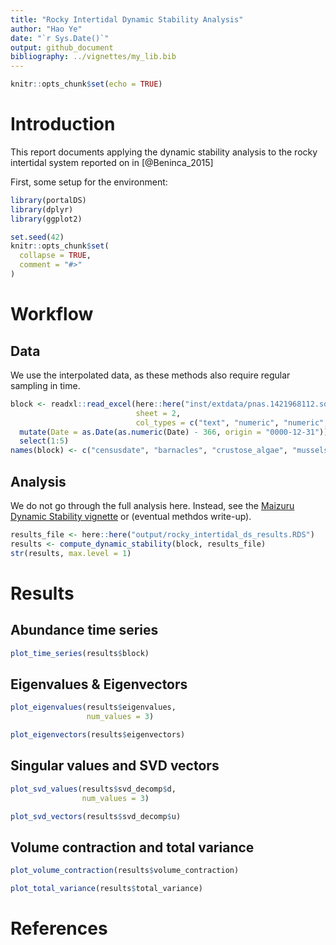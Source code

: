 ```yaml
---
title: "Rocky Intertidal Dynamic Stability Analysis"
author: "Hao Ye"
date: "`r Sys.Date()`"
output: github_document
bibliography: ../vignettes/my_lib.bib
---
```


```r
knitr::opts_chunk$set(echo = TRUE)
```

# Introduction

This report documents applying the dynamic stability analysis to the rocky intertidal system reported on in [@Beninca_2015]

First, some setup for the environment:

```r
library(portalDS)
library(dplyr)
library(ggplot2)

set.seed(42)
knitr::opts_chunk$set(
  collapse = TRUE,
  comment = "#>"
)
```

# Workflow

## Data

We use the interpolated data, as these methods also require regular sampling in time.

```r
block <- readxl::read_excel(here::here("inst/extdata/pnas.1421968112.sd01.xlsx"), 
                            sheet = 2, 
                            col_types = c("text", "numeric", "numeric", "numeric", "numeric", "guess", "guess", "guess")) %>%
  mutate(Date = as.Date(as.numeric(Date) - 366, origin = "0000-12-31")) %>%
  select(1:5)
names(block) <- c("censusdate", "barnacles", "crustose_algae", "mussels", "bare_rock")
```

## Analysis

We do not go through the full analysis here. Instead, see the [Maizuru Dynamic Stability vignette](https://ha0ye.github.io/portalDS/articles/maizuru-dynamic-stability.html) or (eventual methdos write-up).

```r
results_file <- here::here("output/rocky_intertidal_ds_results.RDS")
results <- compute_dynamic_stability(block, results_file)
str(results, max.level = 1)
```

# Results

## Abundance time series

```r
plot_time_series(results$block)
```

## Eigenvalues & Eigenvectors

```r
plot_eigenvalues(results$eigenvalues, 
                 num_values = 3)
```

```r
plot_eigenvectors(results$eigenvectors)
```

## Singular values and SVD vectors

```r
plot_svd_values(results$svd_decomp$d, 
                num_values = 3)
```

```r
plot_svd_vectors(results$svd_decomp$u)
```

## Volume contraction and total variance

```r
plot_volume_contraction(results$volume_contraction)
```

```r
plot_total_variance(results$total_variance)
```

# References

